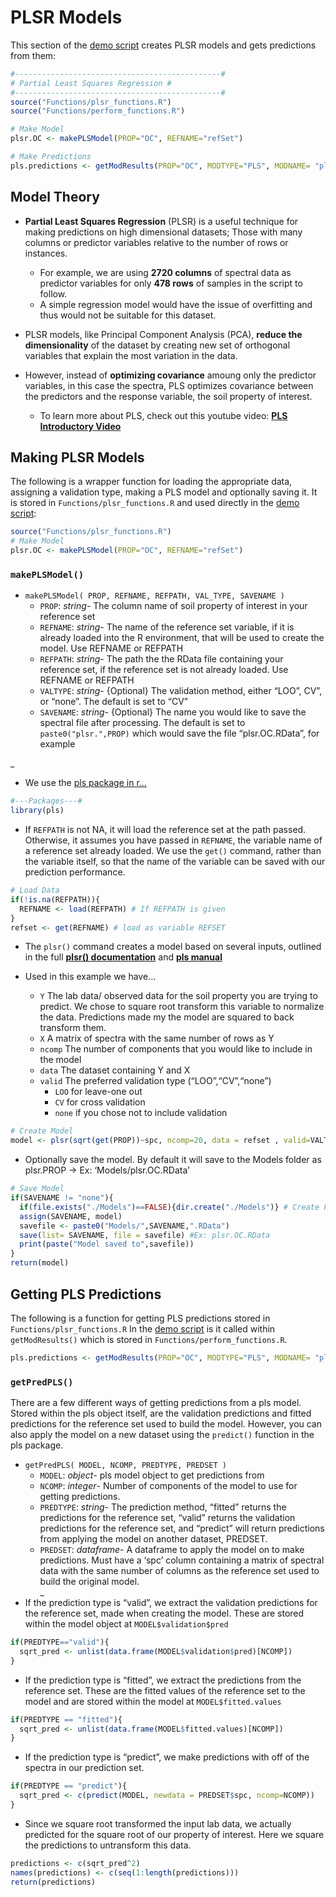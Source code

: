# PLSR Models
This section of the [demo script](https://whrc.github.io/Soil-Predictions-MIR/getting-started.html#demo-script) creates PLSR models and gets predictions from them:    
```r
#----------------------------------------------#
# Partial Least Squares Regression #
#----------------------------------------------#
source("Functions/plsr_functions.R")
source("Functions/perform_functions.R")

# Make Model
plsr.OC <- makePLSModel(PROP="OC", REFNAME="refSet")

# Make Predictions
pls.predictions <- getModResults(PROP="OC", MODTYPE="PLS", MODNAME= "plsr.OC", PREDNAME= "predSet")
```

## Model Theory {-}
* **Partial Least Squares Regression** (PLSR) is a useful technique for making predictions on high dimensional datasets; Those with many columns or predictor variables relative to the number of rows or instances.     
    + For example, we are using **2720 columns** of spectral data as predictor variables for only **478 rows** of samples in the script to follow.   
    + A simple regression model would have the issue of overfitting and thus would not be suitable for this dataset.         
* PLSR models, like Principal Component Analysis (PCA), **reduce the dimensionality** of the dataset by creating new set of orthogonal variables that explain the most variation in the data. 

* However, instead of **optimizing covariance** amoung only the predictor variables, in this case the spectra, PLS optimizes covariance between the predictors and the response variable, the soil property of interest.    
    + To learn more about PLS, check out this youtube video: [**PLS Introductory Video**]("https://www.youtube.com/watch?v=AxmqUKYeD-U")    

<!-- These come in the form of scores and loadings {explain contrast with PCA} -->   
<!--vocab: orthogonal, high dimensional, latent variables- have links to define orthogonal-->

## Making PLSR Models {-}
The following is a wrapper function for loading the appropriate data, assigning a validation type, making a PLS model and optionally saving it. It is stored in `Functions/plsr_functions.R` and used directly in the [demo script](https://whrc.github.io/Soil-Predictions-MIR/getting-started.html#demo-script):  

```r
source("Functions/plsr_functions.R")
# Make Model
plsr.OC <- makePLSModel(PROP="OC", REFNAME="refSet")
```


### `makePLSModel()` {-}

* `makePLSModel( PROP, REFNAME, REFPATH, VAL_TYPE, SAVENAME )`
    + `PROP`: *string*- The column name of soil property of interest in your reference set
    + `REFNAME`: *string*- The name of the reference set variable, if it is already loaded into the R environment, that will be used to create the model. Use REFNAME or REFPATH
    + `REFPATH`: *string*- The path the the RData file containing your reference set, if the reference set is not already loaded. Use REFNAME or REFPATH
    + `VALTYPE`: *string*- {Optional} The validation method, either "LOO", CV", or "none". The default is set to "CV"
    + `SAVENAME`: *string*- {Optional} The name you would like to save the spectral file after processing. The default is set to `paste0("plsr.",PROP)` which would save the file "plsr.OC.RData", for example
    
_

* We use the [pls package in r...](https://cran.r-project.org/web/packages/pls/vignettes/pls-manual.pdf)    

```r
#---Packages---#
library(pls)
```

* If `REFPATH` is not NA, it will load the reference set at the path passed. Otherwise, it assumes you have passed in `REFNAME`, the variable name of a reference set already loaded. We use the `get()` command, rather than the variable itself, so that the name of the variable can be saved with our prediction performance.    

```r
# Load Data
if(!is.na(REFPATH)){
  REFNAME <- load(REFPATH) # If REFPATH is given
}
refset <- get(REFNAME) # load as variable REFSET
```

* The `plsr()` command creates a model based on several inputs, outlined in the 
full [**plsr() documentation**](https://www.rdocumentation.org/packages/pls/versions/2.7-2/topics/mvr) and [**pls manual**](https://cran.r-project.org/web/packages/pls/pls.pdf)

* Used in this example we have...
    + `Y` The lab data/ observed data for the soil property you are trying to predict. We chose to square root transform this variable to normalize the data. Predictions made my the model are squared to back transform them.  
    + `X` A matrix of spectra with the same number of rows as Y  
    + `ncomp` The number of components that you would like to include in the model  
    + `data` The dataset containing Y and X  
    + `valid` The preferred validation type ("LOO","CV","none") 
        + `LOO` for leave-one out
        + `CV` for cross validation
        + `none` if you chose not to include validation     
        
```r
# Create Model
model <- plsr(sqrt(get(PROP))~spc, ncomp=20, data = refset , valid=VALTYPE)
```

* Optionally save the model. By default it will save to the Models folder as plsr.PROP -> Ex: 'Models/plsr.OC.RData'    

```r
# Save Model
if(SAVENAME != "none"){
  if(file.exists("./Models")==FALSE){dir.create("./Models")} # Create Folder to Save Models
  assign(SAVENAME, model)
  savefile <- paste0("Models/",SAVENAME,".RData")
  save(list= SAVENAME, file = savefile) #Ex: plsr.OC.RData
  print(paste("Model saved to",savefile))
}
return(model)
```

## Getting PLS Predictions {-}
The following is a function for getting PLS predictions stored in `Functions/plsr_functions.R` In the [demo script](https://whrc.github.io/Soil-Predictions-MIR/getting-started.html#demo-script) is it called within `getModResults()` which is stored in `Functions/perform_functions.R`. 

```r
pls.predictions <- getModResults(PROP="OC", MODTYPE="PLS", MODNAME= "plsr.OC", PREDNAME= "predSet")
```

### `getPredPLS()` {-}
There are a few different ways of getting predictions from a pls model. Stored within the pls object itself, are the validation predictions and fitted predictions for the reference set used to build the model. However, you can also apply the model on a new dataset using the `predict()` function in the pls package.    

* `getPredPLS( MODEL, NCOMP, PREDTYPE, PREDSET )`
    + `MODEL`: *object*- pls model object to get predictions from
    + `NCOMP`: *integer*- Number of components of the model to use for getting predictions.
    + `PREDTYPE`: *string*- The prediction method, "fitted" returns the predictions for the reference set, "valid" returns the validation predictions for the reference set, and "predict" will return predictions from applying the model on another dataset, PREDSET.       
    + `PREDSET`: *dataframe*- A dataframe to apply the model on to make predictions. Must have a 'spc' column containing a matrix of spectral data with the same number of columns as the reference set used to build the original model.    
_

* If the prediction type is "valid", we extract the validation predictions for the reference set, made when creating the model. These are stored within the model object at `MODEL$validation$pred`
```r
if(PREDTYPE=="valid"){
  sqrt_pred <- unlist(data.frame(MODEL$validation$pred)[NCOMP])
}
```

* If the prediction type is "fitted", we extract the predictions from the reference set. These are the fitted values of the reference set to the model and are stored within the model at `MODEL$fitted.values`
```r
if(PREDTYPE == "fitted"){
  sqrt_pred <- unlist(data.frame(MODEL$fitted.values)[NCOMP])
}
```

* If the prediction type is "predict", we make predictions with off of the spectra in our prediction set. 
```r
if(PREDTYPE == "predict"){
  sqrt_pred <- c(predict(MODEL, newdata = PREDSET$spc, ncomp=NCOMP))
}
```

* Since we square root transformed the input lab data, we actually predicted for the square root of our property of interest. Here we square the predictions to untransform this data.    
```r
predictions <- c(sqrt_pred^2)
names(predictions) <- c(seq(1:length(predictions)))
return(predictions)
```

<!-- #----------------Optional Functions------------------#

# Get Sample ID

getSampleID <- function(PROPERTY, PREDTYPE, PREDSET=NULL, REFSET=NULL){
  if(PREDTYPE == "predict"){
    sample_id <- data.frame(PREDSET$sample_id)
  }
  else{ # If predtype is "valid" or "fitted"
    sample_id <- data.frame(REFSET$sample_id)
  }
  names(sample_id) <- c("sample_id")
  return(sample_id)
}


# Get Lab Data

getLabPLS<- function(MODEL, PREDTYPE="fitted", PREDSET=NULL, PROP=NULL){

  # Extract Lab Data
  if(PREDTYPE=="predict"){
    lab_data <- c(PREDSET[,PROP])
  }else{
    Y_name <- names(MODEL$model)[1]
    print(Y_name)
    sqrt_lab <- eval(parse( text=paste0("MODEL$model$`", Y_name,"`")))
    #lab_data <- data.frame(MODEL$model$`sqrt(get(property))`^2)
    lab_data <- c(sqrt_lab)^2
  }

  return(lab_data)
}


# Get PLS Model Coefficients

getPLSCoefs <- function(MODEL, PROP, NCOMP){
  beta_coeff <- data.frame(MODEL$coefficients)[NCOMP]
  return(beta_coeff)
}
-->
